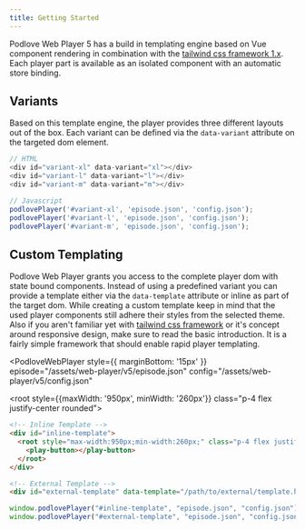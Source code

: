 ```yaml
---
title: Getting Started
---
```



Podlove Web Player 5 has a build in templating engine based on Vue component rendering in combination with the [tailwind css framework 1.x](https://tailwindcss.com/). Each player part is available as an isolated component with an automatic store binding.

## Variants

Based on this template engine, the player provides three different layouts out of the box. Each variant can be defined via the `data-variant` attribute on the targeted dom element.


<Variants />

```javascript
// HTML
<div id="variant-xl" data-variant="xl"></div>
<div id="variant-l" data-variant="l"></div>
<div id="variant-m" data-variant="m"></div>

// Javascript
podlovePlayer('#variant-xl', 'episode.json', 'config.json');
podlovePlayer('#variant-l', 'episode.json', 'config.json');
podlovePlayer('#variant-m', 'episode.json', 'config.json');
```

## Custom Templating

Podlove Web Player grants you access to the complete player dom with state bound components. Instead of using a predefined variant you can provide a template either via the `data-template` attribute or inline as part of the target dom. While creating a custom template keep in mind that the used player components still adhere their styles from the selected theme. Also if you aren't familiar yet with [tailwind css framework](https://tailwindcss.com/) or it's concept around responsive design, make sure to read the basic introduction. It is a fairly simple framework that should enable rapid player templating.

<PodloveWebPlayer style={{ marginBottom: '15px' }}
  episode="/assets/web-player/v5/episode.json"
  config="/assets/web-player/v5/config.json"
>
  <root style={{maxWidth: '950px', minWidth: '260px'}} class="p-4 flex justify-center rounded">
    <play-button></play-button>
  </root>
</PodloveWebPlayer>

```html
<!-- Inline Template -->
<div id="inline-template">
  <root style="max-width:950px;min-width:260px;" class="p-4 flex justify-center rounded">
    <play-button></play-button>
  </root>
</div>

<!-- External Template -->
<div id="external-template" data-template="/path/to/external/template.html"></div>
```

```javascript
window.podlovePlayer("#inline-template", "episode.json", "config.json");
window.podlovePlayer("#external-template", "episode.json", "config.json");
```
